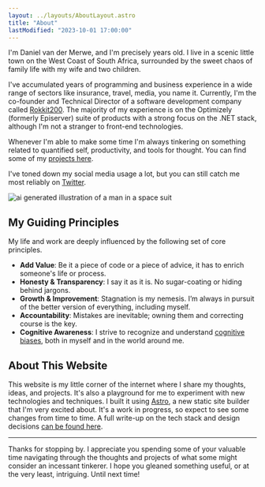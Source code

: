 ```yaml
---
layout: ../layouts/AboutLayout.astro
title: "About"
lastModified: "2023-10-01 17:00:00"
---
```



<div style="display:none">
  {/* TODO: Dirty hack to get around the fact that the first instance of a loaded component has script and style tags that break <p> tag rendering. Need to figure out a fix for this. */}
  <TimeSince client:visible startDateTime="1988-09-30 07:50:00" />
</div>

I'm Daniel van der Merwe, and I'm precisely <TimeSince client:load startDateTime="1988-09-30 07:50:00" /> years old.
I live in a scenic little town on the West Coast of South Africa, surrounded by the sweet chaos of family life with my wife and two children.

I've accumulated <TimeSince client:load startDateTime="2008-01-01 08:00:00" decimalPlaces={2} updateInterval={100000} /> years of programming and business experience in a wide range of sectors like insurance, travel, media, you name it.
Currently, I'm the co-founder and Technical Director of a software development company called [Rokkit200](https://rokkit200.co).
The majority of my experience is on the Optimizely (formerly Episerver) suite of products with a strong focus on the .NET stack, although I'm not a stranger to front-end technologies.

Whenever I'm able to make some time I'm always tinkering on something related to quantified self, productivity, and tools for thought. You can find some of my [projects here](/projects).

I've toned down my social media usage a lot, but you can still catch me most reliably on [Twitter](https://twitter.com/vandermerwed).

<div class="mx-auto shadow-xl shadow-orange-500/20 transition-shadow hover:shadow-orange-500/40 sm:w-2/3">
  <img
    src="/assets/about-2.jpg"
    class="mx-auto"
    alt="ai generated illustration of a man in a space suit"
  />
</div>

## My Guiding Principles

My life and work are deeply influenced by the following set of core principles.

- **Add Value**: Be it a piece of code or a piece of advice, it has to enrich someone's life or process.
- **Honesty & Transparency**: I say it as it is. No sugar-coating or hiding behind jargons.
- **Growth & Improvement**: Stagnation is my nemesis. I’m always in pursuit of the better version of everything, including myself.
- **Accountability**: Mistakes are inevitable; owning them and correcting course is the key.
- **Cognitive Awareness**: I strive to recognize and understand [cognitive biases](https://en.m.wikipedia.org/wiki/List_of_cognitive_biases), both in myself and in the world around me.

## About This Website

This website is my little corner of the internet where I share my thoughts, ideas, and projects. It's also a playground for me to experiment with new technologies and techniques.
I built it using [Astro](https://astro.build), a new static site builder that I'm very excited about.
It's a work in progress, so expect to see some changes from time to time. A full write-up on the tech stack and design decisions [can be found here](projects/astro-elysium).

---

Thanks for stopping by. I appreciate you spending some of your valuable time navigating through the thoughts and projects of what some might consider an incessant tinkerer. I hope you gleaned something useful, or at the very least, intriguing. Until next time!
